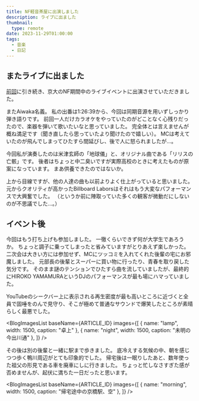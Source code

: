 ```yaml
---
title: NF軽音茶屋に出演しました
description: ライブに出ました
thumbnail:
  type: remote
date: 2023-11-29T01:00:00
tags:
  - 音楽
  - 日記
---
```




## またライブに出ました

[前回](./20230801-live202307)に引き続き、京大のNF期間中のライブイベントに出演させていただきました。

<EmbedYoutube id="pOd2XMIHbyU?si=xXPJpsh2353XGRRf" />

またAiwaka名義。
私の出番は1:26:39から、今回は同期音源を用いずしっかり弾き語りです。
前回一人だけカラオケをやっていたのがどことなく心残りだったので、楽器を弾いて歌いたいなと思っていました。
完全体とは言えませんが概ね満足です（聞き直したら思っていたより聞けたので嬉しい）。
MCは考えていたのが飛んでしまってひたすら間延びし、後で人に怒られましたが...。

今回私が演奏したのは米津玄師の「地球儀」と、オリジナル曲である「リリスの亡骸」です。
後者はちょっと中二臭いですが実際高校のときに考えたものが原案になっています。
まあ供養できたのではないか。

上から目線ですが、他の人達の曲も以前よりよく仕上がっていると思いました。
元からクオリティが高かったBillboard Laborsはそれはもう大変なパフォーマンスで大興奮でした。
（というか前に陣取っていた多くの観客が微動だにしないのが不思議でした...。）

## イベント後

今回はもう打ち上げも参加しました。
一徹くらいできず何が大学生であろうか。
ちょっと調子に乗ってしまったと省みていますがとりあえず楽しかった。
二次会は大きい方には参加せず、MCにツッコミを入れてくれた後輩の宅にお邪魔しました。
元部長の後輩とスーパーに買い物に行ったり、青春を取り戻した気分です。
そのまま謎のテンションでひたすら曲を流していましたが、最終的にHIROKO YAMAMURAというDJのパフォーマンスが最も場にハマっていました。

<EmbedYoutube id="eBtBEGjosHo" />

YouTubeのシークバー上に表示される再生密度が最も高いところに近づくと全員で固唾をのんで見守り、そこが極めて普通なサウンドで爆笑したところが素晴らしく最悪でした。

<BlogImagesList
baseName={ARTICLE_ID}
images={[
{ name: "lamp", width: 1500, caption: "卓上" },
{ name: "night", width: 1500, caption: "未明の今出川通" },
]}
/>

その後は別の後輩と一緒に駅まで歩きました。
底冷えする気候の中、朝を感じつつ歩く鴨川周辺がとても印象的でした。
帰宅後は一眠りしたあと、数年使った祖父の形見である車を廃車にしに行きました。
ちょっと忙しなさすぎた感が否めませんが、起伏に満ちた一日だったと思います。

<BlogImagesList
baseName={ARTICLE_ID}
images={[
{ name: "morning", width: 1500, caption: "帰宅途中の京橋駅、空" },
]}
/>
